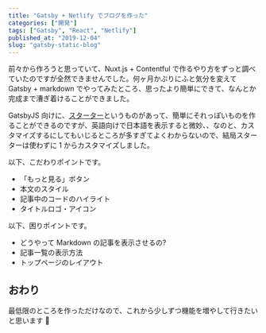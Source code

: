 ```yaml
---
title: "Gatsby + Netlify でブログを作った"
categories: ["開発"]
tags: ["Gatsby", "React", "Netlify"]
published_at: "2019-12-04"
slug: "gatsby-static-blog"
---
```


前々から作ろうと思っていて、Nuxt.js + Contentful で作るやり方をずっと調べていたのですが全然できませんでした。何ヶ月かぶりにふと気分を変えて Gatsby + markdown でやってみたところ、思ったより簡単にできて、なんとか完成まで漕ぎ着けることができました。

GatsbyJS 向けに、[スターター](https://www.gatsbyjs.org/starters/)というものがあって、簡単にそれっぽいものを作ることができるのですが、英語向けで日本語を表示すると微妙、、なのと、カスタマイズするにしてもいじるところが多すぎてよくわからないので、結局スターターは使わずに 1 からカスタマイズしました。

以下、こだわりポイントです。

- 「もっと見る」ボタン
- 本文のスタイル
- 記事中のコードのハイライト
- タイトルロゴ・アイコン

以下、困りポイントです。

- どうやって Markdown の記事を表示させるの?
- 記事一覧の表示方法
- トップページのレイアウト

## おわり

最低限のところを作っただけなので、これから少しずつ機能を増やして行きたいと思います 👿
